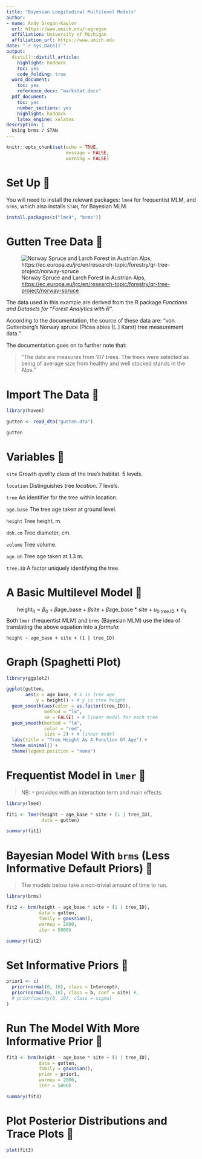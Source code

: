 ```yaml
---
title: "Bayesian Longitudinal Multilevel Models"
author:
- name: Andy Grogan-Kaylor
  url: https://www.umich.edu/~agrogan
  affiliation: University of Michigan
  affiliation_url: https://www.umich.edu
date: "`r Sys.Date()`"
output:
  distill::distill_article:
    highlight: haddock
    toc: yes
    code_folding: true
  word_document:
    toc: yes
    reference_docx: "markstat.docx"
  pdf_document:
    toc: yes
    number_sections: yes
    highlight: haddock
    latex_engine: xelatex
description: |
  Using brms / STAN
---
```


```r

knitr::opts_chunk$set(echo = TRUE, 
                      message = FALSE,
                      warning = FALSE)

```

# Set Up 🌲

You will need to install the relevant packages: `lme4` for frequentist MLM, and `brms`, which also installs `STAN`, for Bayesian MLM.

```r

install.packages(c("lme4", "brms"))

```

# Gutten Tree Data 🌲

![Norway Spruce and Larch Forest in Austrian Alps, <https://ec.europa.eu/jrc/en/research-topic/forestry/qr-tree-project/norway-spruce>](fotolia-small.jpg)

The data used in this example are derived from the R package *Functions and Datasets for "Forest Analytics with R"*.

According to the documentation, the source of these data are: "von Guttenberg's Norway spruce (Picea abies [L.] Karst) tree measurement data."

The documentation goes on to further note that:

> "The data are measures from 107 trees. The trees were selected as being of average size from healthy and well stocked stands in the Alps."

# Import The Data 🌲

```r

library(haven)

gutten <- read_dta("gutten.dta")

gutten 

```

# Variables 🌲

`site` Growth *quality* class of the tree's habitat. 5 levels.

`location` Distinguishes tree *location*. 7 levels.

`tree` An identifier for the tree within location.

`age.base` The tree age taken at ground level.

`height` Tree height, m.

`dbh.cm` Tree diameter, cm.

`volume` Tree volume.

`age.bh` Tree age taken at 1.3 m.

`tree.ID` A factor uniquely identifying the tree.

# A Basic Multilevel Model 🌲

$$\text{height}_{it} = \beta_0 + \beta \text{age_base} + \beta \text{site} + \beta \text{age_base * site} + u_{0\text{ tree.ID}} + e_{it}$$ Both `lmer` (frequentist MLM) and `brms` (Bayesian MLM) use the idea of translating the above equation into a *formula*:

`height ~ age_base + site + (1 | tree_ID)`

# Graph (Spaghetti Plot)

```r

library(ggplot2)

ggplot(gutten,
       aes(x = age_base, # x is tree age
           y = height)) + # y is tree height
  geom_smooth(aes(color = as.factor(tree_ID)), 
              method = "lm",
              se = FALSE) + # linear model for each tree
  geom_smooth(method = "lm", 
              color = "red",
              size = 2) + # linear model 
  labs(title = "Tree Height As A Function Of Age") +
  theme_minimal() +
  theme(legend.position = "none")

```

# Frequentist Model in `lmer` 🌲

> NB: `*` provides with an interaction term and main effects.
 
```r

library(lme4)

fit1 <- lmer(height ~ age_base * site + (1 | tree_ID), 
             data = gutten)

summary(fit1)

```

# Bayesian Model With `brms` (Less Informative Default Priors) 🌲

> The models below take a non-trivial amount of time to run.

```r

library(brms)

fit2 <- brm(height ~ age_base * site + (1 | tree_ID), 
            data = gutten,
            family = gaussian(), 
            warmup = 2000, 
            iter = 5000)

summary(fit2)

```

# Set Informative Priors 🌲

```r

prior1 <- c(
  prior(normal(0, 10), class = Intercept), 
  prior(normal(0, 10), class = b, coef = site) #,
  # prior(cauchy(0, 10), class = sigma)
)

```

# Run The Model With More Informative Prior 🌲

```r

fit3 <- brm(height ~ age_base * site + (1 | tree_ID), 
            data = gutten,
            family = gaussian(), 
            prior = prior1,
            warmup = 2000, 
            iter = 5000)

summary(fit3)

```

# Plot Posterior Distributions and Trace Plots 🌲

```r

plot(fit3)

```

